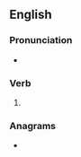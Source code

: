 ==English==

===Pronunciation===
* {{rhymes|en|ʌn}}

===Verb===
{{head|en|verb form}}

# {{past participle of|en|misdo|nocat=1}}

===Anagrams===
* {{anagrams|en|a=deimnos|dimeson|dinsome|domines|emodins|nomeids}}